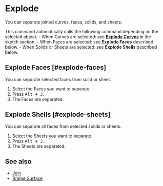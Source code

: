 
# Explode

<Reference shortcut="Alt + J" command="Explode" button="" />

You can separate joined curves, faces, solids, and sheets.

This command automatically calls the following command depending on the selected object.
    - When Curves are selected: see [**Explode Curves**](../sketch/explode#explode-curve) in the sketch section.
    - When Faces are selected: see **Explode Faces** described below.
    - When Solids or Sheets are selected: see **Explode Shells** described below.

## Explode Faces [#explode-faces]

You can separate selected faces from solid or sheet.

1. Select the Faces you want to separate.
2. Press <kbd>Alt + J</kbd>.
3. The Faces are separated.

## Explode Shells [#explode-sheets]

You can separate all faces from selected solids or sheets.

1. Select the Sheets you want to separate.
2. Press <kbd>Alt + J</kbd>.
3. The Sheets are separated.

## See also
- [Join](./join)
- [Bridge Surface](./bridge-surface)
